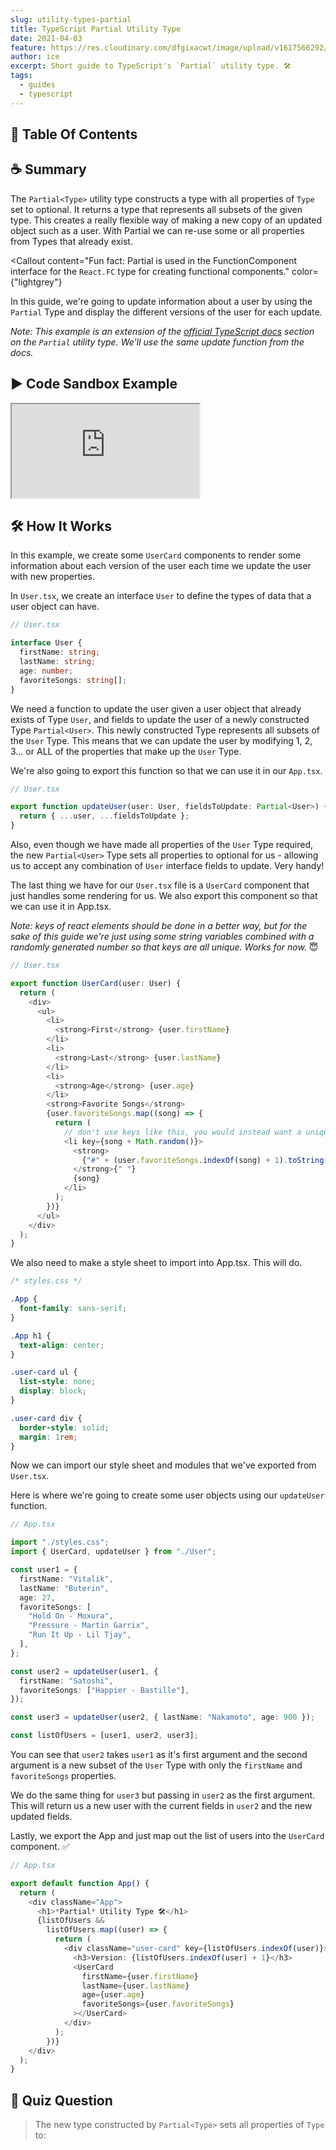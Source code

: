 ```yaml
---
slug: utility-types-partial
title: TypeScript Partial Utility Type
date: 2021-04-03
feature: https://res.cloudinary.com/dfgixacwt/image/upload/v1617566292/articles/partial-type/partial-type-feature_xkdn9a.jpg
author: ice
excerpt: Short guide to TypeScript's `Partial` utility type. 🛠
tags:
  - guides
  - typescript
---
```



## 📝 Table Of Contents

## ☕️ Summary

The `Partial<Type>` utility type constructs a type with all properties of `Type` set to optional.
It returns a type that represents all subsets of the given type.
This creates a really flexible way of making a new copy of an updated object such as a user.
With Partial we can re-use some or all properties from Types that already exist.

<Callout
  content="Fun fact: Partial is used in the FunctionComponent interface for the `React.FC` type for creating functional components."
  color={"lightgrey"}
></Callout>

In this guide, we're going to update information about a user by using the `Partial` Type and display the different
versions of the user for each update.

_Note: This example is an extension of the [official TypeScript docs](https://www.typescriptlang.org/docs/handbook/utility-types.html#partialtype) section on the `Partial` utility type. We'll use the
same update function from the docs._

## ▶️ Code Sandbox Example

<div style={{ marginTop: "2rem" }}>
  <iframe
    src="https://codesandbox.io/embed/typescript-partial-utility-type-5eo4o?fontsize=14&hidenavigation=1&theme=dark"
    style={{
      width: "100%",
      height: "500px",
      border: "0",
      borderRadius: "4px",
      overflow: "hidden",
    }}
    title="typescript-partial-utility-type"
    allow="accelerometer; ambient-light-sensor; camera; encrypted-media; geolocation; gyroscope; hid; microphone; midi; payment; usb; vr; xr-spatial-tracking"
    sandbox="allow-forms allow-modals allow-popups allow-presentation allow-same-origin allow-scripts"
  ></iframe>
</div>

## 🛠 How It Works

In this example, we create some `UserCard` components to render some information about each version of the user each time
we update the user with new properties.

In `User.tsx`, we create an interface `User` to define the types of data that a user object can have.

```typescript
// User.tsx

interface User {
  firstName: string;
  lastName: string;
  age: number;
  favoriteSongs: string[];
}
```

We need a function to update the user given a user object that already exists of Type `User`, and fields to update
the user of a newly constructed Type `Partial<User>`. This newly constructed Type represents all subsets of the `User` Type.
This means that we can update the user by modifying 1, 2, 3... or ALL of the properties that make up the `User` Type.

We're also going to export this function so that we can use it in our `App.tsx`.

```typescript
// User.tsx

export function updateUser(user: User, fieldsToUpdate: Partial<User>) {
  return { ...user, ...fieldsToUpdate };
}
```

Also, even though we have made all properties of the `User` Type required, the new `Partial<User>` Type sets all properties
to optional for us - allowing us to accept any combination of `User` interface fields to update. Very handy!

The last thing we have for our `User.tsx` file is a `UserCard` component that just handles some rendering for us. We also export
this component so that we can use it in App.tsx.

_Note: keys of react elements should be done in a better way, but for the sake of this guide we're just using some string
variables combined with a randomly generated number so that keys are all unique. Works for now._ 😇

```typescript
// User.tsx

export function UserCard(user: User) {
  return (
    <div>
      <ul>
        <li>
          <strong>First</strong> {user.firstName}
        </li>
        <li>
          <strong>Last</strong> {user.lastName}
        </li>
        <li>
          <strong>Age</strong> {user.age}
        </li>
        <strong>Favorite Songs</strong>
        {user.favoriteSongs.map((song) => {
          return (
            // don't use keys like this, you would instead want a unique id
            <li key={song + Math.random()}>
              <strong>
                {"#" + (user.favoriteSongs.indexOf(song) + 1).toString()}
              </strong>{" "}
              {song}
            </li>
          );
        })}
      </ul>
    </div>
  );
}
```

We also need to make a style sheet to import into App.tsx. This will do.

```css
/* styles.css */

.App {
  font-family: sans-serif;
}

.App h1 {
  text-align: center;
}

.user-card ul {
  list-style: none;
  display: block;
}

.user-card div {
  border-style: solid;
  margin: 1rem;
}
```

Now we can import our style sheet and modules that we've exported from `User.tsx`.

Here is where we're going to create some user objects using our `updateUser` function.

```typescript
// App.tsx

import "./styles.css";
import { UserCard, updateUser } from "./User";

const user1 = {
  firstName: "Vitalik",
  lastName: "Buterin",
  age: 27,
  favoriteSongs: [
    "Hold On - Moxura",
    "Pressure - Martin Garrix",
    "Run It Up - Lil Tjay",
  ],
};

const user2 = updateUser(user1, {
  firstName: "Satoshi",
  favoriteSongs: ["Happier - Bastille"],
});

const user3 = updateUser(user2, { lastName: "Nakamoto", age: 900 });

const listOfUsers = [user1, user2, user3];
```

You can see that `user2` takes `user1` as it's first argument and the second argument is a new subset
of the `User` Type with only the `firstName` and `favoriteSongs` properties.

We do the same thing for `user3` but passing in `user2` as the first argument. This will return us a new user
with the current fields in `user2` and the new updated fields.

Lastly, we export the App and just map out the list of users into the `UserCard` component. ✅

```typescript
// App.tsx

export default function App() {
  return (
    <div className="App">
      <h1>*Partial* Utility Type 🛠</h1>
      {listOfUsers &&
        listOfUsers.map((user) => {
          return (
            <div className="user-card" key={listOfUsers.indexOf(user)}>
              <h3>Version: {listOfUsers.indexOf(user) + 1}</h3>
              <UserCard
                firstName={user.firstName}
                lastName={user.lastName}
                age={user.age}
                favoriteSongs={user.favoriteSongs}
              ></UserCard>
            </div>
          );
        })}
    </div>
  );
}
```

## 🧠 Quiz Question

> The new type constructed by `Partial<Type>` sets all properties of `Type` to:

<div>
  <QuizGenerator
    answerChoices={["Required", "Null or Undefined", "Partial", "Optional"]}
    correctAnswerIndex={3}
  ></QuizGenerator>
</div>
